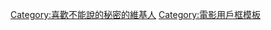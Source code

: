 
{{Userbox
  |border-c = #4169E1
  |border-s = 1
  |id       = [[File:Treble_Clef_without_line.svg|20px]]
  |id-c     = #FFFFFF
  |id-s     = 
  |id-fc    = #4169E1
  |info-c   = #FFFFFF
  |info-s   = 10
  |info-fc  = #4169E1
  |info     = 這個用戶有個'''[[不能說的·秘密]]'''。
}}

<includeonly>
[[Category:喜歡不能說的秘密的維基人]]</includeonly>
<noinclude>
[[Category:電影用戶框模板]]
</noinclude>